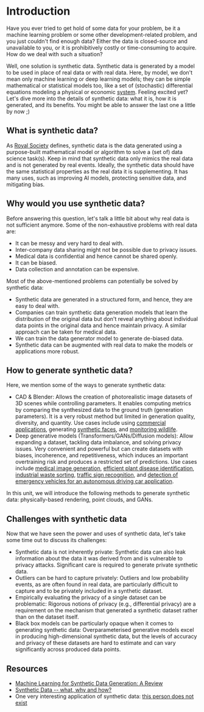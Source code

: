 # Introduction

Have you ever tried to get hold of some data for your problem, be it a machine learning problem or some other development-related problem, and you just couldn't find enough data? Either the data is closed-source and unavailable to you, or it is prohibitively costly or time-consuming to acquire. How do we deal with such a situation?

Well, one solution is synthetic data. Synthetic data is generated by a model to be used in place of real data or with real data. Here, by model, we don't mean only machine learning or deep learning models; they can be simple mathematical or statistical models too, like a set of (stochastic) differential equations modeling a physical or economic [system](https://link.springer.com/book/10.1007/978-3-319-56436-4). Feeling excited yet? Let's dive more into the details of synthetic data: what it is, how it is generated, and its benefits. You might be able to answer the last one a little by now ;)

## What is synthetic data?

As [Royal Society](https://arxiv.org/abs/2205.03257) defines, synthetic data is the data generated using a purpose-built mathematical model or algorithm to solve a (set of) data science task(s). Keep in mind that synthetic data only mimics the real data and is not generated by real events. Ideally, the synthetic data should have the same statistical properties as the real data it is supplementing. It has many uses, such as improving AI models, protecting sensitive data, and mitigating bias.

## Why would you use synthetic data?

Before answering this question, let's talk a little bit about why real data is not sufficient anymore. Some of the non-exhaustive problems with real data are:
- It can be messy and very hard to deal with.
- Inter-company data sharing might not be possible due to privacy issues.
- Medical data is confidential and hence cannot be shared openly.
- It can be biased.
- Data collection and annotation can be expensive.

Most of the above-mentioned problems can potentially be solved by synthetic data:
- Synthetic data are generated in a structured form, and hence, they are easy to deal with.
- Companies can train synthetic data generation models that learn the distribution of the original data but don't reveal anything about individual data points in the original data and hence maintain privacy. A similar approach can be taken for medical data.
- We can train the data generator model to generate de-biased data.
- Synthetic data can be augmented with real data to make the models or applications more robust.

## How to generate synthetic data?

Here, we mention some of the ways to generate synthetic data:

- CAD & Blender: Allows the creation of photorealistic image datasets of 3D scenes while controlling parameters. It enables computing metrics by comparing the synthesized data to the ground truth (generation parameters). It is a very robust method but limited in generation quality, diversity, and quantity. Use cases include using [commercial applications](https://amazon-berkeley-objects.s3.amazonaws.com/static_html/ABO_CVPR2022.pdf), generating [synthetic faces](https://arxiv.org/abs/2109.15102), and [monitoring wildlife](https://openaccess.thecvf.com/content_CVPR_2020/papers/Mu_Learning_From_Synthetic_Animals_CVPR_2020_paper.pdf).
- Deep generative models (Transformers/GANs/Diffusion models): Allow expanding a dataset, tackling data imbalance, and solving privacy issues. Very convenient and powerful but can create datasets with biases, incoherence, and repetitiveness, which induces an important overtraining risk and produces a restricted set of predictions. Use cases include [medical image generation](https://rdcu.be/dokei), [efficient plant disease identification](https://www.mdpi.com/2073-4395/12/10/2395), [industrial waste sorting](https://arxiv.org/abs/2303.14828), [traffic sign recognition](https://arxiv.org/abs/2101.04927), and [detection of emergency vehicles for an autonomous driving car application](https://computer-vision-in-the-wild.github.io/eccv-2022/static/eccv2022/camera_ready/ECCV_2022_cvinw_Domain_Compatible_Synthetic_Data_Generation.pdf).

In this unit, we will introduce the following methods to generate synthetic data: physically-based rendering, point clouds,  and GANs.

## Challenges with synthetic data

Now that we have seen the power and uses of synthetic data, let's take some time out to discuss its challenges:
- Synthetic data is not inherently private: Synthetic data can also leak information about the data it was derived from and is vulnerable to privacy attacks. Significant care is required to generate private synthetic data.
- Outliers can be hard to capture privately: Outliers and low probability events, as are often found in real data, are particularly difficult to capture and to be privately included in a synthetic dataset. 
- Empirically evaluating the privacy of a single dataset can be problematic: Rigorous notions of privacy (e.g., differential privacy) are a requirement on the mechanism that generated a synthetic dataset rather than on the dataset itself.
- Black box models can be particularly opaque when it comes to generating synthetic data: Overparameterised generative models excel in producing high-dimensional synthetic data, but the levels of accuracy and privacy of these datasets are hard to estimate and can vary significantly across produced data points.

## Resources

- [Machine Learning for Synthetic Data Generation: A Review](https://arxiv.org/abs/2302.04062)
- [Synthetic Data -- what, why and how?](https://arxiv.org/abs/2205.03257)
- One very interesting application of synthetic data: [this person does not exist](https://www.thispersondoesnotexist.com/)
